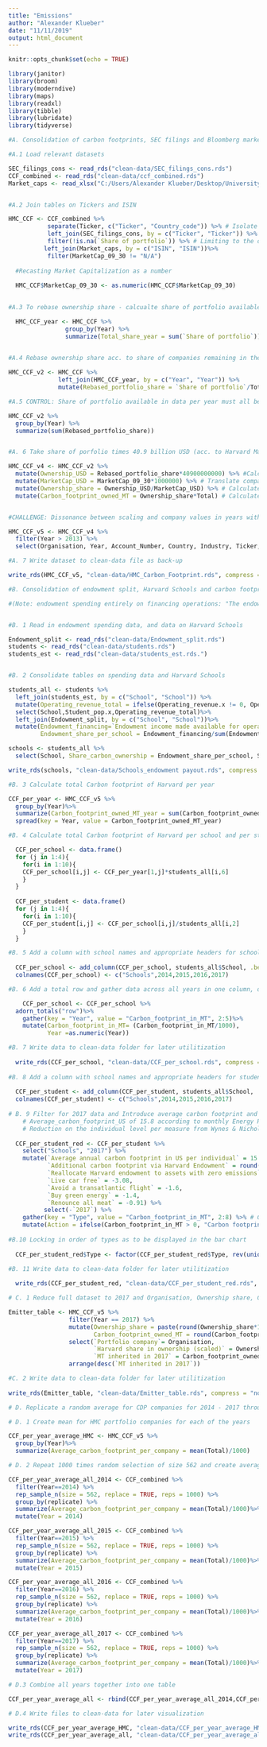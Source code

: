 ```yaml
---
title: "Emissions"
author: "Alexander Klueber"
date: "11/11/2019"
output: html_document
---
```


```r
knitr::opts_chunk$set(echo = TRUE)
```
```r
library(janitor)
library(broom)
library(moderndive)
library(maps)
library(readxl)
library(tibble)
library(lubridate)
library(tidyverse)
```

```r
#A. Consolidation of carbon footprints, SEC filings and Bloomberg market capitalization into one central table

#A.1 Load relevant datasets

SEC_filings_cons <- read_rds("clean-data/SEC_filings_cons.rds")
CCF_combined <- read_rds("clean-data/ccf_combined.rds")
Market_caps <- read_xlsx("C:/Users/Alexander Klueber/Desktop/University/Coursework/Fall 2019/GOV 1005 Data/Final project/Final project/Funds/Market caps.xlsx")


#A.2 Join tables on Tickers and ISIN

HMC_CCF <- CCF_combined %>%
           separate(Ticker, c("Ticker", "Country_code")) %>% # Isolate matchable Ticker
           left_join(SEC_filings_cons, by = c("Ticker", "Ticker")) %>% # Join CCF with SEC_filings
           filter(!is.na(`Share of portfolio`)) %>% # Limiting to the observations that could be matched 
          left_join(Market_caps, by = c("ISIN", "ISIN"))%>%
           filter(MarketCap_09_30 != "N/A")
  
  #Recasting Market Capitalization as a number
  
  HMC_CCF$MarketCap_09_30 <- as.numeric(HMC_CCF$MarketCap_09_30)

  
#A.3 To rebase ownership share - calcualte share of portfolio available in data per year  

  HMC_CCF_year <- HMC_CCF %>%
                group_by(Year) %>%
                summarize(Total_share_year = sum(`Share of portfolio`))

  
#A.4 Rebase ownership share acc. to share of companies remaining in the dataset

HMC_CCF_v2 <- HMC_CCF %>%
              left_join(HMC_CCF_year, by = c("Year", "Year")) %>%
              mutate(Rebased_portfolio_share = `Share of portfolio`/Total_share_year)

#A.5 CONTROL: Share of portfolio available in data per year must all be 1

HMC_CCF_v2 %>%
  group_by(Year) %>%
  summarize(sum(Rebased_portfolio_share))


#A. 6 Take share of porfolio times 40.9 billion USD (acc. to Harvard Magazine: https://www.harvardmagazine.com/2019/09/harvard-endowment-increases-4-3-percent-to-40-9-billion) to extend available information as proxy to the entire . Also translate market cap from in millions to simple Euro amounts. Also calculate Harvard's ownership share in company. Also calculate the CO2 footprint in MT owned by Harvard 

HMC_CCF_v4 <- HMC_CCF_v2 %>%
  mutate(Ownership_USD = Rebased_portfolio_share*40900000000) %>% #Calculate Harvard's ownership stake of company as product of rebased portfolio share times 40.9 bn
  mutate(MarketCap_USD = MarketCap_09_30*1000000) %>% # Translate company market capitalization into simple dollars
  mutate(Ownership_share = Ownership_USD/MarketCap_USD) %>% # Calculate Harvard's ownership stake in companies
  mutate(Carbon_footprint_owned_MT = Ownership_share*Total) # Calculate Harvard's owned corporate carbon footprint as a result of that


#CHALLENGE: Dissonance between scaling and company values in years with no/little data. For 2005 2006, 2007 only First Energy Cooperation and SEARS Canada of the HMC portfolio provided CDP  data, therefore rebased share of portfolio is extremely high and ownership share exceeds 1. To resolve, I removed all years with scarce data by only looking at years where we had carbon footptint data for at least 30% of the portfolio ( from 2014 on):

HMC_CCF_v5 <- HMC_CCF_v4 %>%
  filter(Year > 2013) %>%
  select(Organisation, Year, Account_Number, Country, Industry, Ticker, Scope_1, Scope_2, Bio_CO2, Total, Rebased_portfolio_share, Ownership_share, Carbon_footprint_owned_MT) # Select relevant columns only

#A. 7 Write dataset to clean-data file as back-up

write_rds(HMC_CCF_v5, "clean-data/HMC_Carbon_Footprint.rds", compress = "none")

```

```r
#B. Consolidation of endowment split, Harvard Schools and carbon footprint data for a table of carbon footprint per student per school for 2014 - 2017

#(Note: endowment spending entirely on financing operations: "The endowment distributed 1.9 bn USD in the fiscal year ending June 30, 2019, contributing over a third of Harvard’s total operating revenue in that year" https://www.harvard.edu/about-harvard/harvard-glance/endowment / fy 2019 financial report)


#B. 1 Read in endowment spending data, and data on Harvard Schools 

Endowment_split <- read_rds("clean-data/Endowment_split.rds")
students <- read_rds("clean-data/students.rds")
students_est <- read_rds("clean-data/students_est.rds.")


#B. 2 Consolidate tables on spending data and Harvard Schools 

students_all <- students %>%
  left_join(students_est, by = c("School", "School")) %>%
  mutate(Operating_revenue_total = ifelse(Operating_revenue.x != 0, Operating_revenue.x, Operating_revenue_est))%>% # Combine data on available and estimated operating revenue
  select(School,Student_pop.x,Operating_revenue_total)%>%
  left_join(Endowment_split, by = c("School", "School"))%>%
  mutate(Endowment_financing=`Endowment income made available for operations`*Operating_revenue_total,
         Endowment_share_per_school = Endowment_financing/sum(Endowment_financing)) #Using endowment income made available for operations from FY 2019 Harvard annual report and total operating revenue to determine an operational share of endowment (not owned by the schools as assets, but used by the schools to finance their operations aka the experience of the student attending)

schools <- students_all %>%
  select(School, Share_carbon_ownership = Endowment_share_per_school, Student_pop.x)

write_rds(schools, "clean-data/Schools_endowment payout.rds", compress = "none")

#B. 3 Calculate total Carbon footprint of Harvard per year

CCF_per_year <- HMC_CCF_v5 %>%
  group_by(Year)%>%
  summarize(Carbon_footprint_owned_MT_year = sum(Carbon_footprint_owned_MT)) %>%
  spread(key = Year, value = Carbon_footprint_owned_MT_year)

#B. 4 Calculate total Carbon footprint of Harvard per school and per student using loops

  CCF_per_school <- data.frame()
  for (j in 1:4){
    for(i in 1:10){
    CCF_per_school[i,j] <- CCF_per_year[1,j]*students_all[i,6]
    }
  }
  
  CCF_per_student <- data.frame()
  for (j in 1:4){
    for(i in 1:10){
    CCF_per_student[i,j] <- CCF_per_school[i,j]/students_all[i,2]
    }
  }

#B. 5 Add a column with school names and appropriate headers for school data
      
  CCF_per_school <- add_column(CCF_per_school, students_all$School, .before = 1)
  colnames(CCF_per_school) <- c("Schools",2014,2015,2016,2017)

#B. 6 Add a total row and gather data across all years in one column, divide carbon footprint by 1000 to make it easier to digest and year numeric to allow for limits in X axis during graphing

    CCF_per_school <- CCF_per_school %>%
  adorn_totals("row")%>%
    gather(key = "Year", value = "Carbon_footprint_in_MT", 2:5)%>%
    mutate(Carbon_footprint_in_MT= (Carbon_footprint_in_MT/1000),
           Year =as.numeric(Year))

#B. 7 Write data to clean-data folder for later utilitization
    
  write_rds(CCF_per_school, "clean-data/CCF_per_school.rds", compress = "none")
  
#B. 8 Add a column with school names and appropriate headers for student data
    
  CCF_per_student <- add_column(CCF_per_student, students_all$School, .before = 1)
  colnames(CCF_per_student) <- c("Schools",2014,2015,2016,2017)
  
# B. 9 Filter for 2017 data and Introduce average carbon footprint and various carbon footprint reduction levers
    # Average_carbon_footprint_US of 15.8 according to monthly Energy Review November 2019 by the EPA (Table 1.7: Primary Energy Consumption, Energy Expenditures, and Carbon Dioxide Emissions Indicators) Emissions per Capita column for 2017 
    # Reduction on the individual level per measure from Wynes & Nicholas (2017): The climate mitigation gap
  
  CCF_per_student_red <- CCF_per_student %>%
    select("Schools", "2017") %>%
    mutate(`Average annual carbon footprint in US per individual` = 15.8,
           `Additional carbon footprint via Harvard Endowment` = round(`2017`,2),
           `Reallocate Harvard endowment to assets with zero emissions` = -round(`2017`,2),
           `Live car free` = -3.08,
           `Avoid a transatlantic flight` = -1.6,
           `Buy green energy` = -1.4,
           `Renounce all meat` = -0.91) %>%
          select(-`2017`) %>%
    gather(key = "Type", value = "Carbon_footprint_in_MT", 2:8) %>% # Gather all levers/footprints in one column
    mutate(Action = ifelse(Carbon_footprint_in_MT > 0, "Carbon footprint", "Reduction measure"))
  
#B.10 Locking in order of types as to be displayed in the bar chart
  
  CCF_per_student_red$Type <- factor(CCF_per_student_red$Type, rev(unique(CCF_per_student_red$Type)))

#B. 11 Write data to clean-data folder for later utilitization
  
  write_rds(CCF_per_student_red, "clean-data/CCF_per_student_red.rds", compress = "none")

```
```r
# C. 1 Reduce full dataset to 2017 and Organisation, Ownership share, Carbon_footprint_owned_MT

Emitter_table <- HMC_CCF_v5 %>%
                 filter(Year == 2017) %>%
                 mutate(Ownership_share = paste(round(Ownership_share*100,2),"%",sep=""),
                        Carbon_footprint_owned_MT = round(Carbon_footprint_owned_MT,0))%>%
                 select(`Portfolio company`= Organisation, 
                        `Harvard share in ownership (scaled)` = Ownership_share, 
                        `MT inherited in 2017` = Carbon_footprint_owned_MT) %>%
                 arrange(desc(`MT inherited in 2017`)) 

#C. 2 Write data to clean-data folder for later utilitization
                 
write_rds(Emitter_table, "clean-data/Emitter_table.rds", compress = "none")

```

```r
# D. Replicate a random average for CDP companies for 2014 - 2017 through 1000 times randomly selecting 562 companies from the available sample for each year of the years and compare average of these to the average we saw in our real data.

# D. 1 Create mean for HMC portfolio companies for each of the years

CCF_per_year_average_HMC <- HMC_CCF_v5 %>%
  group_by(Year)%>%
  summarize(Average_carbon_footprint_per_company = mean(Total)/1000)

# D. 2 Repeat 1000 times random selection of size 562 and create average for each of the years

CCF_per_year_average_all_2014 <- CCF_combined %>%
  filter(Year==2014) %>%
  rep_sample_n(size = 562, replace = TRUE, reps = 1000) %>%
  group_by(replicate) %>%
  summarize(Average_carbon_footprint_per_company = mean(Total)/1000)%>%
  mutate(Year = 2014)

CCF_per_year_average_all_2015 <- CCF_combined %>%
  filter(Year==2015) %>%
  rep_sample_n(size = 562, replace = TRUE, reps = 1000) %>%
  group_by(replicate) %>%
  summarize(Average_carbon_footprint_per_company = mean(Total)/1000)%>%
  mutate(Year = 2015)

CCF_per_year_average_all_2016 <- CCF_combined %>%
  filter(Year==2016) %>%
  rep_sample_n(size = 562, replace = TRUE, reps = 1000) %>%
  group_by(replicate) %>%
  summarize(Average_carbon_footprint_per_company = mean(Total)/1000)%>%
  mutate(Year = 2016)

CCF_per_year_average_all_2017 <- CCF_combined %>%
  filter(Year==2017) %>%
  rep_sample_n(size = 562, replace = TRUE, reps = 1000) %>%
  group_by(replicate) %>%
  summarize(Average_carbon_footprint_per_company = mean(Total)/1000)%>%
  mutate(Year = 2017)

# D.3 Combine all years together into one table

CCF_per_year_average_all <- rbind(CCF_per_year_average_all_2014,CCF_per_year_average_all_2015, CCF_per_year_average_all_2016,CCF_per_year_average_all_2017)

# D.4 Write files to clean-data for later visualization

write_rds(CCF_per_year_average_HMC, "clean-data/CCF_per_year_average_HMC.rds", compress = "none")
write_rds(CCF_per_year_average_all, "clean-data/CCF_per_year_average_all.rds", compress = "none")

```

